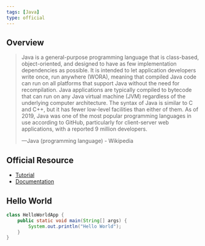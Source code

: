 ```yaml
---
tags: [Java]
type: official
---
```


## Overview

<blockquote class="overview" cite="https://en.wikipedia.org/wiki/Java_(programming_language)">

Java is a general-purpose programming language that is class-based, object-oriented, and designed to have as few implementation dependencies as possible. It is intended to let application developers write once, run anywhere (WORA), meaning that compiled Java code can run on all platforms that support Java without the need for recompilation. Java applications are typically compiled to bytecode that can run on any Java virtual machine (JVM) regardless of the underlying computer architecture. The syntax of Java is similar to C and C++, but it has fewer low-level facilities than either of them. As of 2019, Java was one of the most popular programming languages in use according to GitHub, particularly for client-server web applications, with a reported 9 million developers.

<footer>&mdash;Java (programming language) - Wikipedia</footer>

</blockquote>

## Official Resource

- [Tutorial](https://docs.oracle.com/javase/tutorial/tutorialLearningPaths.html)
- [Documentation](https://docs.oracle.com/en/java/javase/14/docs/api/index.html)

## Hello World

```java
class HelloWorldApp {
    public static void main(String[] args) {
        System.out.println("Hello World");
    }
}
```
